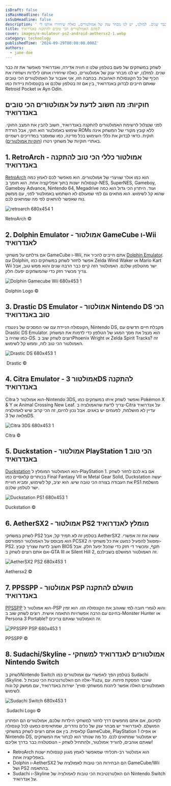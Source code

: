 ```yaml
---
isDraft: false
isMainHeadline: false
isSubHeadline: false
description: ' לשחק במשחקים של פעם בטלפון שלנו זו חוויה אדירה, ואנדרואיד מאפשר את זה כבר שנים. למזלנו, יש לנו מבחר ענק של אמולטורים, כאלה שיחזירו אותנו לי'
title: מהם האמולטורים הכי טובים להתקנה באנדרואיד?
cover: images/e-mulateur-ps2-android-aethersx2-1.webp
category: technology
publishedTime: '2024-09-29T00:00:00.000Z'
authors:
  - jane-doe
---
```


לשחק במשחקים של פעם בטלפון שלנו זו חוויה אדירה, ואנדרואיד מאפשר את זה כבר שנים. למזלנו, יש לנו מבחר ענק של אמולטורים, כאלה שיחזירו אותנו לילדות וישחזרו את הכיף של כל הקונסולות האהובות. בכתבה הזו, אני אעבור על האמולטורים הכי טובים שאתם חייבים לבדוק באנדרואיד, בין אם זה בטלפון שלכם או בקונסולות ניידות כמו Retroid Pocket או Ayn Odin.

## חוקיות: מה חשוב לדעת על אמולטורים הכי טובים באנדרואיד

לפני שנצלול לרשימת האמולטורים להתקנה באנדרואיד, חשוב להבין את המצב החוקי. שימוש באמולטור הוא חוקי, אבל הורדת ROMs ללא קובץ מקורי של המשחק אינה חוקית. כדאי לבדוק את כללי השימוש בכל מדינה, כמו שמוסבר במדריכים רשמיים באתרי חוקיות של משחקי רטרו ([חוקיות אמולטורים](https://techhorizons.co.il/best-android-emulator/)).

## 1\. RetroArch - אמולטור כללי הכי טוב להתקנה באנדרואיד

[RetroArch](https://www.retroarch.com/) הוא כמו אולר שוויצרי של אמולטורים. הוא מאפשר לכם לאמץ כמה קונסולות ישנות בתוך אפליקציה אחת. הוא תומך ב-NES, SuperNES, Gameboy, Gameboy Advance, Nintendo 64, Megadrive ועוד. היתרון הכי גדול הוא כמה שהוא קל לשימוש. הוא מתאים גם למי שמעולם לא השתמש באמולטור לפני, עם ממשק נוח שאפשר להתאים לפי מה שמתאים לכם.

![retroarch 680x454 1](images/retroarch-680x454-1.webp)

RetroArch © 

## 2\. Dolphin Emulator - אמולטור GameCube ו-Wii לאנדרואיד

אם גדלתם על משחקי GameCube ו-Wii, אתם חייבים להכיר את [Dolphin Emulator](https://dolphin-emu.org/). עם Dolphin, אפשר לחזור לשחק במשחקים כמו Zelda Wind Waker או Mario Kart Wii ישר מהטלפון שלכם. האמולטור הזה קיים כבר הרבה שנים והוא ממש טוב, אבל צריך מכשיר חזק כדי שהמשחקים יפעלו חלק.

![Dolphin Gamecube Wii 680x453 1](images/Dolphin-Gamecube-Wii-680x453-1.webp)

Dolphin Logo © 

## 3\. Drastic DS Emulator - אמולטור Nintendo DS הכי טוב באנדרואיד

הקונסולה הניידת עם שני המסכים של נינטנדו, Nintendo DS, מקבלת חיים חדשים עם Drastic DS Emulator. הוא מנצל את מסך המגע של הטלפון כדי לדמות את המשחק כמו שהיה ב-DS. רוצים לשחק שוב בPhoenix Wright או Zelda Spirit Tracks? זה האמולטור הכי טוב לזה, וממש קל לשימוש.

![Drastic DS 680x453 1](images/Drastic-DS-680x453-1.webp)

 Drastic © 

## 4\. Citra Emulator - אמולטור 3DS להתקנה באנדרואיד

Citra הוא אמולטור ל-Nintendo 3DS, ואפשר לשחק איתו במשחקים כמו Pokémon X & Y או Animal Crossing New Leaf. צריך לדעת שהאמולציה ב-Citra על אנדרואיד עדיין לא מושלמת, לפעמים יש באגים. אבל נכון להיום, זה הכי קרוב שיש לאמולציה מלאה של 3DS.

![Citra 3DS 680x453 1](images/Citra-3DS-680x453-1.webp)

Citra © 

## 5\. Duckstation - אמולטור PlayStation 1 הכי טוב באנדרואיד

[Duckstation](https://www.duckstation.org/) הוא האמולטור המומלץ ל-PlayStation 1. אם בא לכם לחזור לשחק בכותרים קלאסיים כמו Final Fantasy VII או Metal Gear Solid, Duckstation יעשה את העבודה בצורה הכי טובה שיש. הוא יציב, קל לשימוש, ומביא חוויית PS1 מושלמת ישר לטלפון שלכם.

![Duckstation PS1 680x453 1](images/Duckstation-PS1-680x453-1.webp)

Duckstation © 

## 6\. AetherSX2 - אמולטור PS2 מומלץ לאנדרואיד

לשחק במשחקי PS2 בטלפון זה לא תמיד קל, אבל AetherSX2 עושה את זה אפשרי. הוא מבוסס על האמולטור המפורסם PCSX2 ומסוגל להפעיל כמעט את כל משחקי ה-PS2. חשוב לדעת שצריך קובץ BIOS תקף, ומכשיר די חזק כדי שהכל יפעל חלק. אבל אם אתם רוצים לשחק ב-GTA III או Silent Hill 2, זה האמולטור המושלם בשבילכם.

![AetherSX2 PS2 680x453 1](images/AetherSX2-PS2-680x453-1.webp)

Aethersx2 © 

## 7\. PPSSPP - אמולטור PSP מושלם להתקנה באנדרואיד

[PPSSPP](https://www.ppsspp.org/) הוא אמולטור ל-PSP והוא לגמרי חובה למי שאוהב את הקונסולה הזו. הוא זמין בחינם עם הרבה אפשרויות התאמה אישית. רוצים לשחק שוב ב-Monster Hunter או Persona 3 Portable? זה האמולטור שאתם צריכים.

![PPSSPP PSP 680x453 1](images/PPSSPP-PSP-680x453-1.webp)

PPSSPP © 

## 8\. Sudachi/Skyline - אמולטורים לאנדרואיד למשחקי Nintendo Switch

לשחק בNintendo Switch בטלפון הפך לאפשרי עם אמולטורים כמו Sudachi וSkyline. אלה הם האלטרנטיבות הכי טובות ל-Yuzu, שעבר הפסקת פיתוח. עם האמולטורים האלה אפשר ליהנות ממשחקי סוויץ' ישירות באנדרואיד, עם ממשק קל ונוח לשימוש.

![Sudachi Switch 680x453 1](images/Sudachi-Switch-680x453-1.webp)

 Sudachi Logo © 

לסיכום, אם אתם מחפשים דרך לחזור למשחקי הילדות שלכם, אמולטורים הם הפתרון המושלם. לאנדרואיד יש מבחר ענק של כלים נהדרים, שמתאימים כמעט לכל קונסולה קלאסית. בין אם אתם רוצים לשחק במשחקי GameCube, PlayStation 1 או אפילו Nintendo DS, יש אמולטור שמתאים לכם. כל מה שנותר הוא לבחור את המשחקים שאתם אוהבים, להוריד אמולטור, ולהתחיל לשחק – הנוסטלגיה כבר בדרך אליכם!

- RetroArch הוא אמולטור רב-תכליתי שמאפשר לאמץ מגוון קונסולות ישנות באפליקציה אחת.
- Dolphin ו-AetherSX2 הם הבחירות הכי טובות לאמולציה של GameCube/Wii ושל PS2 בהתאמה.
- Sudachi ו-Skyline הם האלטרנטיבות הכי טובות לאמולציה של Nintendo Switch על אנדרואיד.
